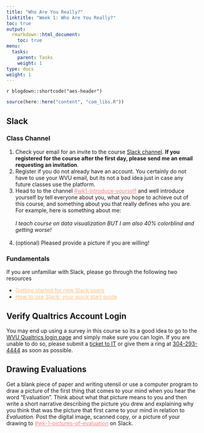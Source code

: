 ```yaml
---
title: "Who Are You Really?"
linktitle: "Week 1: Who Are You Really?"
toc: true
output:
  rmarkdown::html_document:
    toc: true
menu:
  tasks:
    parent: Tasks
    weight: 1
type: docs
weight: 1
---
```


`r blogdown::shortcode("aes-header")`

```r
source(here::here("content", "com_libs.R"))
```

## Slack 

### Class Channel

  1. Check your email for an invite to the course <a href="https://edp617spring2023.slack.com" target="_blank">Slack channel</a>. **If you registered for the course after the first day, please send me an email requesting an invitation**.
  2. Register if you do not already have an account. You certainly do not have to use your WVU email, but its not a bad idea just in case any future classes use the platform.
  3. Head to to the channel <a href="https://edp617spring2023.slack.com/archives/C04J0EWTK9Q" target="_blank" style='color:#ff8384;'>#wk1-introduce-yourself</a> and well introduce yourself by tell everyone about you, what you hope to achieve out of this course, and something about you that really defines who you are. For example, here is something about me:<br><br>
*I teach course on data visualization BUT I am also 40% colorblind and getting worse!* <br><br>
  4. (optional) Pleased provide a picture if you are willing!
<br>

### Fundamentals

If you are unfamiliar with Slack, please go through the following two resources

- <a href="https://slack.com/help/articles/218080037-Getting-started-for-new-Slack-users" target="_blank" style='color:#ffc083;'>Getting started for new Slack users</a> 
- <a href="https://slack.com/help/articles/360059928654-How-to-use-Slack--your-quick-start-guide" target="_blank" style='color:#ffc083;'>How to use Slack: your quick start guide
</a>

## Verify Qualtrics Account Login
You may end up using a survey in this course so its a good idea to go to the <a href='https://wvu.qualtrics.com/' target='_blank'>WVU Qualtrics login page</a> and simply make sure you can login. If you are unable to do so, please submit a [ticket to IT](https://wvu.atlassian.net/servicedesk/customer/portals) or give them a ring at <a href="tel:3042934444">304-293-4444</a> as soon as possible.
<br>

## Drawing Evaluations
Get a blank piece of paper and writing utensil or use a computer program to draw a picture of the first thing that comes to your mind when you hear the word “Evaluation”. Think about what that picture means to you and then write a short narrative describing the picture you drew and explaining why you think that was the picture that first came to your mind in relation to *Evaluation*. Post the digital image, scanned copy, or a picture of your drawing to <a href="https://edp617spring2023.slack.com/archives/C04J2V6A30C" target="_blank" style='color:#ff8384;'>#wk-1-pictures-of-evaluation</a> on Slack.
